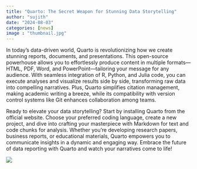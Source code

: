 ```yaml
---
title: "Quarto: The Secret Weapon for Stunning Data Storytelling"
author: "sujith"
date: "2024-08-03"
categories: [news]
image : "thumbnail.jpg"
---
```


In today’s data-driven world, Quarto is revolutionizing how we create stunning reports, documents, and presentations. This open-source powerhouse allows you to effortlessly produce content in multiple formats—HTML, PDF, Word, and PowerPoint—tailoring your message for any audience. With seamless integration of R, Python, and Julia code, you can execute analyses and visualize results side by side, transforming raw data into compelling narratives. Plus, Quarto simplifies citation management, making academic writing a breeze, while its compatibility with version control systems like Git enhances collaboration among teams.

Ready to elevate your data storytelling? Start by installing Quarto from the official website. Choose your preferred coding language, create a new project, and dive into crafting your masterpiece with Markdown for text and code chunks for analysis. Whether you’re developing research papers, business reports, or educational materials, Quarto empowers you to communicate insights in a dynamic and engaging way. Embrace the future of data reporting with Quarto and watch your narratives come to life!



![](thumbnail.jpg)


